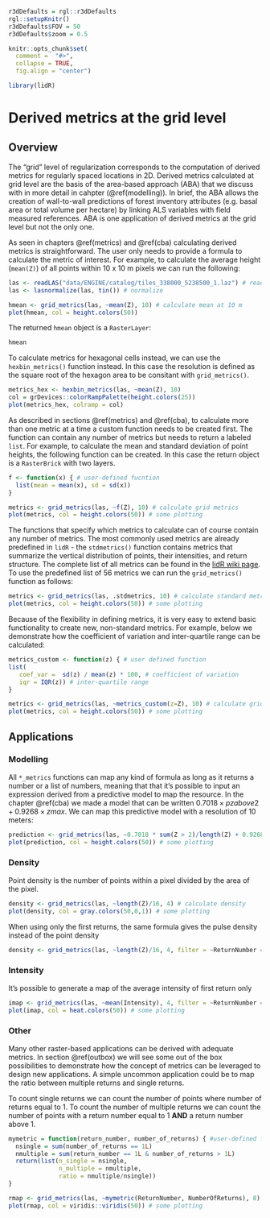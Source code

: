 ```r
r3dDefaults = rgl::r3dDefaults
rgl::setupKnitr()
r3dDefaults$FOV = 50
r3dDefaults$zoom = 0.5

knitr::opts_chunk$set(
  comment =  "#>", 
  collapse = TRUE,
  fig.align = "center")

library(lidR)
```

# Derived metrics at the grid level {#aba}

## Overview

The "grid" level of regularization corresponds to the computation of derived metrics for regularly spaced locations in 2D. Derived metrics calculated at grid level are the basis of the area-based approach (ABA) that we discuss with in more detail in cahpter (\@ref(modelling)). In brief, the ABA allows the creation of wall-to-wall predictions of forest inventory attributes (e.g. basal area or total volume per hectare) by linking ALS variables with field measured references. ABA is one application of derived metrics at the grid level but not the only one.

As seen in chapters \@ref(metrics) and \@ref(cba) calculating derived metrics is straightforward. The user only needs to provide a formula to calculate the metric of interest. For example, to calculate the average height (`mean(Z)`) of all points within 10 x 10 m pixels we can run the following:

```r
las <- readLAS("data/ENGINE/catalog/tiles_338000_5238500_1.laz") # read file
las <- lasnormalize(las, tin()) # normalize
```

```r
hmean <- grid_metrics(las, ~mean(Z), 10) # calculate mean at 10 m
plot(hmean, col = height.colors(50))
```

The returned `hmean` object is a `RasterLayer`:

```r
hmean
```

To calculate metrics for hexagonal cells instead, we can use the `hexbin_metrics()` function instead. In this case the resolution is defined as the square root of the hexagon area to be consitant with `grid_metrics()`.

```r
metrics_hex <- hexbin_metrics(las, ~mean(Z), 10)
col = grDevices::colorRampPalette(height.colors(25))
plot(metrics_hex, colramp = col)
```

As described in sections \@ref(metrics) and \@ref(cba), to calculate more than one metric at a time a custom function needs to be created first. The function can contain any number of metrics but needs to return a labeled `list`. For example, to calculate the mean and standard deviation of point heights, the following function can be created. In this case the return object is a `RasterBrick` with two layers.

```r
f <- function(x) { # user-defined fucntion
  list(mean = mean(x), sd = sd(x))
}

metrics <- grid_metrics(las, ~f(Z), 10) # calculate grid metrics
plot(metrics, col = height.colors(50)) # some plotting
```

The functions that specify which metrics to calculate can of course contain any number of metrics. The most commonly used metrics are already predefined in `lidR` - the `stdmetrics()` function contains metrics that summarize the vertical distribution of points, their intensities, and return structure. The complete list of all metrics can be found in the [lidR wiki page]( https://github.com/Jean-Romain/lidR/wiki/stdmetrics). To use the predefined list of 56 metrics we can run the `grid_metrics()` function as follows:

```r
metrics <- grid_metrics(las, .stdmetrics, 10) # calculate standard metrics
plot(metrics, col = height.colors(50)) # some plotting
```

Because of the flexibility in defining metrics, it is very easy to extend basic functionality to create new, non-standard metrics. For example, below we demonstrate how the coefficient of variation and inter-quartile range can be calculated:

```r
metrics_custom <- function(z) { # user defined function
list(
   coef_var =  sd(z) / mean(z) * 100, # coefficient of variation
   iqr = IQR(z)) # inter-quartile range
}

metrics <- grid_metrics(las, ~metrics_custom(z=Z), 10) # calculate grid metrics
plot(metrics, col = height.colors(50)) # some plotting
```

## Applications

### Modelling

All `*_metrics` functions can map any kind of formula as long as it returns a number or a list of numbers, meaning that that it's possible to input an expression derived from a predictive model to map the resource. In the chapter \@ref(cba) we made a model that can be written $0.7018 \times pzabove2 + 0.9268 \times zmax$. We can map this predictive model with a resolution of 10 meters:

```r
prediction <- grid_metrics(las, ~0.7018 * sum(Z > 2)/length(Z) + 0.9268 *max(Z), 20) # predicting model mapping
plot(prediction, col = height.colors(50)) # some plotting
```

### Density

Point density is the number of points within a pixel divided by the area of the pixel.

```r
density <- grid_metrics(las, ~length(Z)/16, 4) # calculate density
plot(density, col = gray.colors(50,0,1)) # some plotting
```

When using only the first returns, the same formula gives the pulse density instead of the point density

```r
density <- grid_metrics(las, ~length(Z)/16, 4, filter = ~ReturnNumber == 1L)
```

### Intensity

It's possible to generate a map of the average intensity of first return only

```r
imap <- grid_metrics(las, ~mean(Intensity), 4, filter = ~ReturnNumber == 1L) # mapping average intensity
plot(imap, col = heat.colors(50)) # some plotting
```

### Other

Many other raster-based applications can be derived with adequate metrics. In section \@ref(outbox) we will see some out of the box possibilities to demonstrate how the concept of metrics can be leveraged to design new applications. A simple uncommon application could be to map the ratio between multiple returns and single returns. 

To count single returns we can count the number of points where number of returns equal to 1. To count the number of multiple returns we can count the number of points with a return number equal to 1 **AND** a return number above 1.

```r
mymetric = function(return_number, number_of_returns) { #user-defined function
  nsingle = sum(number_of_returns == 1L)
  nmultiple = sum(return_number == 1L & number_of_returns > 1L)
  return(list(n_single = nsingle,
              n_multiple = nmultiple,
              ratio = nmultiple/nsingle))
}

rmap <- grid_metrics(las, ~mymetric(ReturnNumber, NumberOfReturns), 8) # mapping retunrs
plot(rmap, col = viridis::viridis(50)) # some plotting
```
